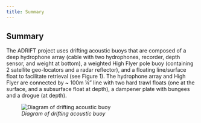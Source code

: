 ```yaml
---
title: Summary
---
```


## Summary

The ADRIFT project uses drifting acoustic buoys that are composed of a deep hydrophone array (cable with two hydrophones, recorder, depth sensor, and weight at bottom), a weighted High Flyer pole buoy (containing 2 satellite geo-locators and a radar reflector), and a floating line/surface float to facilitate retrieval (see Figure 1). The hydrophone array and High Flyer are connected by \~ 100m ¼" line with two hard trawl floats (one at the surface, and a subsurface float at depth), a dampener plate with bungees and a drogue (at depth).

![*Diagram of drifting acoustic buoy*](images/Screenshot%202022-10-26%20113539.png){fig-align="left"}
